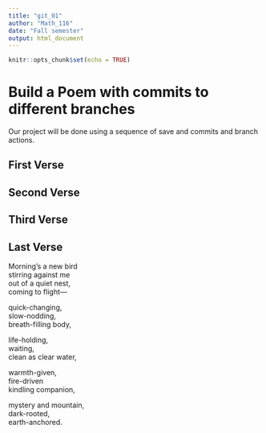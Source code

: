 ```yaml
---
title: "git_01"
author: "Math_116"
date: "Fall semester"
output: html_document
---
```


```r
knitr::opts_chunk$set(echo = TRUE)
```
# Build a Poem with commits to different branches
Our project will be done using a sequence of save and commits and branch actions.
<!-- Do not modify or change any text in "!--" bracketed areas such as this --- these are instructions to
you, if you change any of this the git program will notice it and compromise your git merging strategy !-->

## First Verse 
<!--Put the first five lines of a poem by Lewis Carrol in this section!-->

## Second Verse
<!--Put the first five lines of a poem by Robert Frost here!-->

## Third Verse
<!--Put the first two verses of The Walrus and the Carpenter here!-->

## Last Verse
<!--Put a short poem of your choice 8-20 lines,here!-->

Morning’s a new bird  
stirring against me  
out of a quiet nest,  
coming to flight—  

quick-changing,  
slow-nodding,  
breath-filling body,  

life-holding,  
waiting,  
clean as clear water,  

warmth-given,  
fire-driven  
kindling companion,  

mystery and mountain,  
dark-rooted,  
earth-anchored.  
